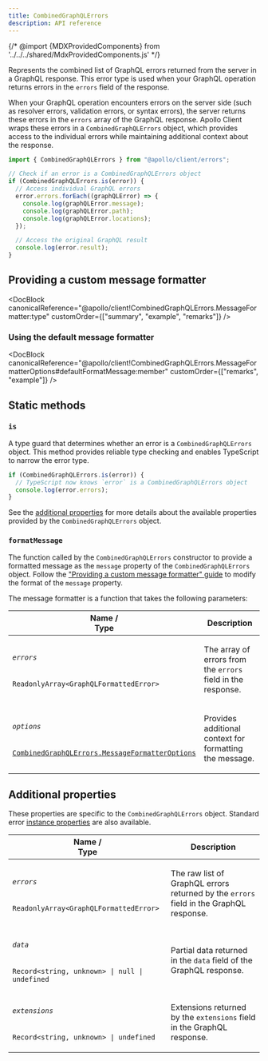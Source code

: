 ```yaml
---
title: CombinedGraphQLErrors
description: API reference
---
```


{/* @import {MDXProvidedComponents} from '../../../shared/MdxProvidedComponents.js' */}

Represents the combined list of GraphQL errors returned from the server in a GraphQL response. This error type is used when your GraphQL operation returns errors in the `errors` field of the response.

When your GraphQL operation encounters errors on the server side (such as resolver errors, validation errors, or syntax errors), the server returns these errors in the `errors` array of the GraphQL response. Apollo Client wraps these errors in a `CombinedGraphQLErrors` object, which provides access to the individual errors while maintaining additional context about the response.

```ts
import { CombinedGraphQLErrors } from "@apollo/client/errors";

// Check if an error is a CombinedGraphQLErrors object
if (CombinedGraphQLErrors.is(error)) {
  // Access individual GraphQL errors
  error.errors.forEach((graphQLError) => {
    console.log(graphQLError.message);
    console.log(graphQLError.path);
    console.log(graphQLError.locations);
  });

  // Access the original GraphQL result
  console.log(error.result);
}
```

## Providing a custom message formatter

<DocBlock
  canonicalReference="@apollo/client!CombinedGraphQLErrors.MessageFormatter:type"
  customOrder={["summary", "example", "remarks"]}
/>

### Using the default message formatter

<DocBlock
  canonicalReference="@apollo/client!CombinedGraphQLErrors.MessageFormatterOptions#defaultFormatMessage:member"
  customOrder={["remarks", "example"]}
/>

## Static methods

### `is`

A type guard that determines whether an error is a `CombinedGraphQLErrors` object. This method provides reliable type checking and enables TypeScript to narrow the error type.

```ts
if (CombinedGraphQLErrors.is(error)) {
  // TypeScript now knows `error` is a CombinedGraphQLErrors object
  console.log(error.errors);
}
```

See the [additional properties](#additional-properties) for more details about the available properties provided by the `CombinedGraphQLErrors` object.

### `formatMessage`

The function called by the `CombinedGraphQLErrors` constructor to provide a formatted message as the `message` property of the `CombinedGraphQLErrors` object. Follow the ["Providing a custom message formatter" guide](#providing-a-custom-message-formatter) to modify the format of the `message` property.

The message formatter is a function that takes the following parameters:

<table class="field-table">
  <thead>
    <tr>
      <th>Name /<br/>Type</th>
      <th>Description</th>
    </tr>
  </thead>

<tbody>

<tr class="required">
<td>

###### `errors`

`ReadonlyArray<GraphQLFormattedError>`

</td>
<td>

The array of errors from the `errors` field in the response.

</td>
</tr>

<tr>
<td>

###### `options`

[`CombinedGraphQLErrors.MessageFormatterOptions`](#combinedgraphqlerrors.messageformatteroptions)

</td>
<td>

Provides additional context for formatting the message.

</td>
</tr>

</tbody>
</table>

<InterfaceDetails
  canonicalReference="@apollo/client!CombinedGraphQLErrors.MessageFormatterOptions:interface"
  headingLevel={4}
  displayName="CombinedGraphQLErrors.MessageFormatterOptions"
/>

## Additional properties

These properties are specific to the `CombinedGraphQLErrors` object. Standard error [instance properties](https://developer.mozilla.org/en-US/docs/Web/JavaScript/Reference/Global_Objects/Error#instance_properties) are also available.

<table class="field-table">
  <thead>
    <tr>
      <th>Name /<br/>Type</th>
      <th>Description</th>
    </tr>
  </thead>

<tbody>

<tr>
<td>

###### `errors`

`ReadonlyArray<GraphQLFormattedError>`

</td>
<td>

The raw list of GraphQL errors returned by the `errors` field in the GraphQL response.

</td>
</tr>

<tr>
<td>

###### `data`

`Record<string, unknown> | null | undefined`

</td>
<td>

Partial data returned in the `data` field of the GraphQL response.

</td>
</tr>

<tr>
<td>

###### `extensions`

`Record<string, unknown> | undefined`

</td>
<td>

Extensions returned by the `extensions` field in the GraphQL response.

</td>
</tr>

</tbody>
</table>
